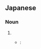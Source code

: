==Japanese==
{{ja-kanjitab|み|はじ|o2=め|yomi=kun}}

===Noun===
{{ja-noun|みはじめ}}
# {{alternative spelling of|見始め|lang=ja}}
#* {{RQ:I am a cat}}:
#*: {{ja-usex|掌の上で少し落ちついて書生の顔を見たのがいわゆる人間というものの'''見始'''であろう。|て の ひら の うえ で すこし おちついて しょせい の かお を みた の が いわゆる にんげん と いう もの の '''みはじめ''' であろう。|When I relaxed a bit in the palm of the student's hand and looked into his face, that was probably the first time I saw a human being.}}